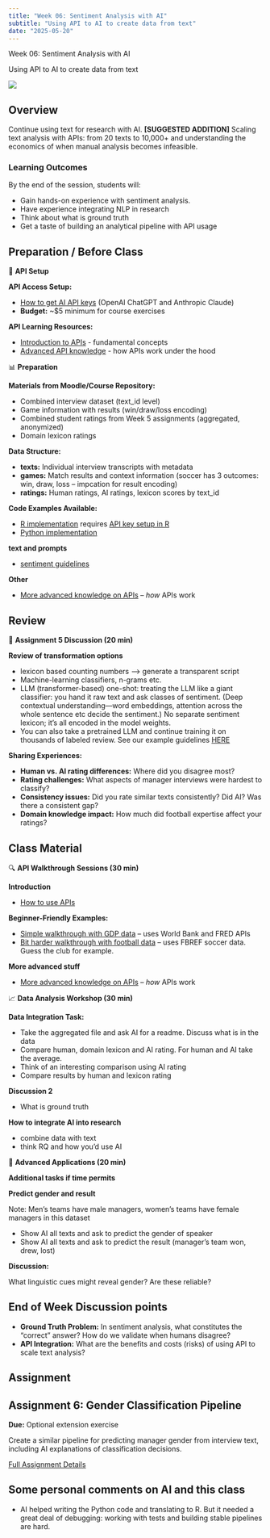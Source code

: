 ```yaml
---
title: "Week 06: Sentiment Analysis with AI"
subtitle: "Using API to AI to create data from text"
date: "2025-05-20"
---
```


::: {.hero-section}
::: {.container}
::: {.hero-title}
Week 06: Sentiment Analysis with AI
:::
::: {.hero-subtitle}
Using API to AI to create data from text
:::
:::
:::

![](../images/week6_pic.png)


## Overview

Continue using text for research with AI. **[SUGGESTED ADDITION]** Scaling text analysis with APIs: from 20 texts to 10,000+ and understanding the economics of when manual analysis becomes infeasible.

### Learning Outcomes

By the end of the session, students will:

- Gain hands-on experience with sentiment analysis.
- Have experience integrating NLP in research
- Think about what is ground truth
- Get a taste of building an analytical pipeline with API usage

## Preparation / Before Class

::: {.week-card .card}
::: {.card-header}
🔧 **API Setup**
:::
::: {.card-body}
**API Access Setup:**

- [How to get AI API keys](/week06/assets/get-ai-api-key.html) (OpenAI ChatGPT and Anthropic Claude)
- **Budget:** ~$5 minimum for course exercises

**API Learning Resources:**

- [Introduction to APIs](/week06/assets/api-use.html) - fundamental concepts
- [Advanced API knowledge](/week06/assets/api-advanced.html) - how APIs work under the hood
:::
:::

::: {.week-card .card}
::: {.card-header}
📊 **Preparation**
:::
::: {.card-body}
**Materials from Moodle/Course Repository:**

- Combined interview dataset (text_id level)
- Game information with results (win/draw/loss encoding)
- Combined student ratings from Week 5 assignments (aggregated, anonymized)
- Domain lexicon ratings

**Data Structure:**

- **texts:** Individual interview transcripts with metadata
- **games:** Match results and context information  (soccer has 3 outcomes: win, draw, loss -- impcation for result encoding)
- **ratings:** Human ratings, AI ratings, lexicon scores by text_id

**Code Examples Available:**

- [R implementation](/code/interviews/sentiment-analysis.R) requires [API key setup in R](/code/interviews/api-key.R)
- [Python implementation](/code/interviews/sentimet-analysis.py) 

**text and prompts**

- [sentiment guidelines](/week05/assets/sentiment-guidelines.html)

**Other**

- [More advanced knowledge on APIs](assets/api-advanced.html)  -- *how* APIs work



:::
:::


## Review

::: {.week-card .card}
::: {.card-header}
💬 **Assignment 5 Discussion (20 min)**
:::
::: {.card-body}


**Review of transformation options**

* lexicon based counting numbers --> generate a transparent script
* Machine-learning classifiers, n-grams etc.
* LLM (transformer-based) one-shot: treating the LLM like a giant classifier: you hand it raw text and ask classes of sentiment. (Deep contextual understanding—word embeddings, attention across the whole sentence etc decide the sentiment.) No separate sentiment lexicon; it’s all encoded in the model weights. 
* You can also take a pretrained LLM and continue training it on thousands of labeled review. See our example guidelines [HERE](/week05/assets/sentiment-guidelines.html)


**Sharing Experiences:**

- **Human vs. AI rating differences:** Where did you disagree most?
- **Rating challenges:** What aspects of manager interviews were hardest to classify?
- **Consistency issues:** Did you rate similar texts consistently? Did AI? Was there a consistent gap?
- **Domain knowledge impact:** How much did football expertise affect your ratings?

:::
:::



## Class Material

::: {.week-card .card}
::: {.card-header}
🔍 **API Walkthrough Sessions (30 min)**
:::
::: {.card-body}

**Introduction**

- [How to use APIs](assets/api-use.html) 


**Beginner-Friendly Examples:**

- [Simple walkthrough with GDP data](assets/walkthrough-wb-fred.html)  -- uses World Bank and FRED APIs
- [Bit harder walkthrough with football data](assets/walkthrough-fbref.html)  -- uses FBREF soccer data. Guess the club for example. 


**More advanced stuff**

- [More advanced knowledge on APIs](assets/api-advanced.html)  -- *how* APIs work



:::
:::


::: {.week-card .card}
::: {.card-header}
📈 **Data Analysis Workshop (30 min)**
:::
::: {.card-body}
**Data Integration Task:**

- Take the aggregated file and ask AI for a readme. Discuss what is in the data
- Compare human, domain lexicon and AI rating. For human and AI take the average.
- Think of an interesting comparison using AI rating
- Compare results by human and lexicon rating


**Discussion 2**

- What is ground truth

**How to integrate AI into research**

- combine data with text
- think RQ and how you'd use AI
:::
:::

::: {.week-card .card}
::: {.card-header}
🎯 **Advanced Applications (20 min)**
:::
::: {.card-body}
**Additional tasks if time permits**

**Predict gender and result**

Note: Men's teams have male managers, women's teams have female managers in this dataset

- Show AI all texts and ask to predict the gender of speaker
- Show AI all texts and ask to predict the result (manager's team won, drew, lost)

 **Discussion:**
 
 What linguistic cues might reveal gender? Are these reliable?

:::
:::

## End of Week Discussion points

- **Ground Truth Problem:** In sentiment analysis, what constitutes the "correct" answer? How do we validate when humans disagree?
-  **API Integration:** What are the benefits and costs (risks) of using API to scale text analysis?

## Assignment

::: {.callout-note icon="📝"}
## Assignment 6: Gender Classification Pipeline

**Due:** Optional extension exercise

Create a similar pipeline for predicting manager gender from interview text, including AI explanations of classification decisions.

[Full Assignment Details](../assignments/assignment_06.html){.assignment-badge}
:::


## Some personal comments on AI and this class

* AI helped writing the Python code and translating to R. But it needed a great deal of debugging: working with tests and building stable pipelines are hard. 
